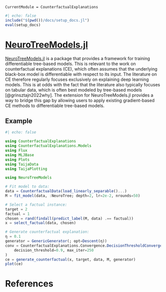 ``` @meta
CurrentModule = CounterfactualExplanations 
```

```julia
#| echo: false
include("$(pwd())/docs/setup_docs.jl")
eval(setup_docs)
```

# [NeuroTreeModels.jl](https://evovest.github.io/NeuroTreeModels.jl/dev/)

[NeuroTreeModels.jl](https://evovest.github.io/NeuroTreeModels.jl/dev/) is a package that provides a framework for training differentiable tree-based models. This is relevant to the work on counterfactual explanations (CE), which often assumes that the underlying black-box model is differentiable with respect to its input. The literature on CE therefore regularly focuses exclusively on explaining deep learning models. This is at odds with the fact that the literature also typically focuses on tabular data, which is often best modeled by tree-based models [@grinsztajn2022why]. The extension for NeuroTreeModels.jl provides a way to bridge this gap by allowing users to apply existing gradient-based CE methods to differentiable tree-based models.

## Example

```julia
#| echo: false

using CounterfactualExplanations
using CounterfactualExplanations.Models
using Flux
using MLJBase
using Plots
using TaijaData
using TaijaPlotting
```

```julia
using NeuroTreeModels

# Fit model to data:
data = CounterfactualData(load_linearly_separable()...)
M = fit_model(data, :NeuroTree; depth=2, lr=2e-2, nrounds=50)

# Select a factual instance:
target = 2
factual = 1
chosen = rand(findall(predict_label(M, data) .== factual))
x = select_factual(data, chosen)

# Generate counterfactual explanation:
η = 0.1
generator = GenericGenerator(; opt=Descent(η))
conv = CounterfactualExplanations.Convergence.DecisionThresholdConvergence(;
    decision_threshold=0.9, max_iter=250
)
ce = generate_counterfactual(x, target, data, M, generator)
plot(ce)
```

# References